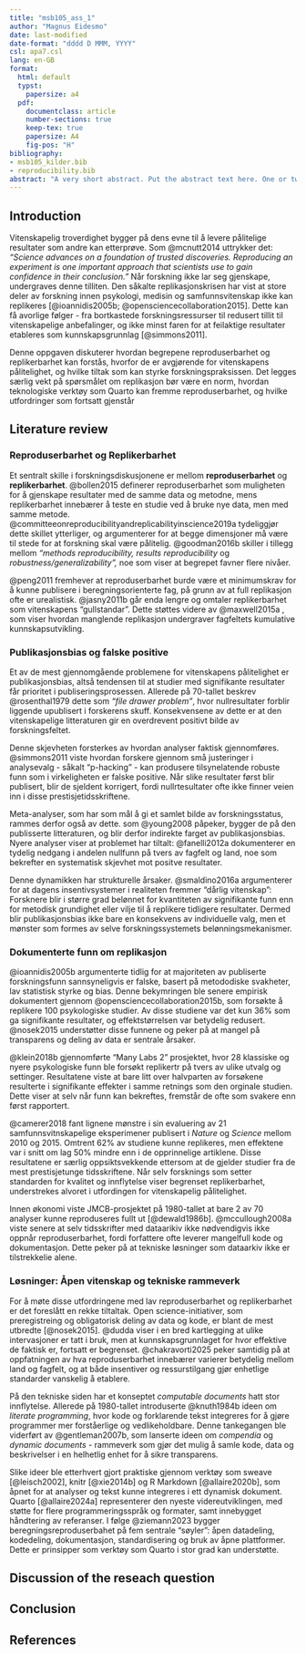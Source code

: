 ```yaml
---
title: "msb105_ass_1"
author: "Magnus Eidesmo"
date: last-modified
date-format: "dddd D MMM, YYYY"
csl: apa7.csl
lang: en-GB
format:
  html: default
  typst:
    papersize: a4
  pdf:
    documentclass: article
    number-sections: true
    keep-tex: true
    papersize: A4
    fig-pos: "H"
bibliography: 
- msb105_kilder.bib
- reproducibility.bib
abstract: "A very short abstract. Put the abstract text here. One or two paragraphs summarising what follows below."
---
```

## Introduction
<!-- #What is this paper about?  -->
<!-- #What is discussed? -->
<!-- #Why is it of any consequence? -->

Vitenskapelig troverdighet bygger på dens evne til å levere pålitelige resultater som andre kan etterprøve. Som @mcnutt2014 uttrykker det: *"Science advances on a foundation of trusted discoveries. Reproducing an experiment is one important approach that scientists use to gain confidence in their conclusion."* Når forskning ikke lar seg gjenskape, undergraves denne tilliten. Den såkalte replikasjonskrisen har vist at store deler av forskning innen psykologi, medisin og samfunnsvitenskap ikke kan replikeres [@ioannidis2005b; @opensciencecollaboration2015]. Dette kan få avorlige følger - fra bortkastede forskningsressurser til redusert tillit til vitenskapelige anbefalinger, og ikke minst faren for at feilaktige resultater etableres som kunnskapsgrunnlag [@simmons2011].

Denne oppgaven diskuterer hvordan begrepene reproduserbarhet og replikerbarhet kan forstås, hvorfor de er avgjørende for vitenskapens pålitelighet, og hvilke tiltak som kan styrke forskningspraksissen. Det legges særlig vekt på spørsmålet om replikasjon bør være en norm, hvordan teknologiske verktøy som Quarto kan fremme reproduserbarhet, og hvilke utfordringer som fortsatt gjenstår

## Literature review
### Reproduserbarhet og Replikerbarhet
Et sentralt skille i forskningsdiskusjonene er mellom **reproduserbarhet** og **replikerbarhet**. @bollen2015 definerer reproduserbarhet som muligheten for å gjenskape resultater med de samme data og metodne, mens replikerbarhet innebærer å teste en studie ved å bruke nye data, men med samme metode. @committeeonreproducibilityandreplicabilityinscience2019a tydeliggjør dette skillet ytterliger, og argumenterer for at begge dimensjoner må være til stede for at forskning skal være pålitelig. @goodman2016b skiller i tillegg mellom *"methods reproducibility, results reproducibility* og *robustness/generalizability",* noe som viser at begrepet favner flere nivåer.

@peng2011 fremhever at reproduserbarhet burde være et minimumskrav for å kunne publisere i beregningsorienterte fag, på grunn av at full replikasjon ofte er urealistisk. @jasny2011b går enda lengre og omtaler replikerbarhet som vitenskapens "gullstandar". Dette støttes videre av @maxwell2015a , som viser hvordan manglende replikasjon undergraver fagfeltets kumulative kunnskapsutvikling.

### Publikasjonsbias og falske positive
Et av de mest gjennomgående problemene for vitenskapens pålitelighet er publikasjonsbias, altså tendensen til at studier med signifikante resultater får prioritet i publiseringsprosessen. Allerede på 70-tallet beskrev @rosenthal1979 dette som *"file drawer problem"*, hvor nullresultater forblir liggende upublisert i forskerens skuff. Konsekvensene av dette er at den vitenskapelige litteraturen gir en overdrevent positivt bilde av forskningsfeltet.

Denne skjevheten forsterkes av hvordan analyser faktisk gjennomføres. @simmons2011 viste hvordan forskere gjennom små justeringer i analysevalg - såkalt "p-hacking" - kan produsere tilsynelatende robuste funn som i virkeligheten er falske positive. Når slike resultater først blir publisert, blir de sjeldent korrigert, fordi nullrtesultater ofte ikke finner veien inn i disse prestisjetidsskriftene.

Meta-analyser, som har som mål å gi et samlet bilde av forskningsstatus, rammes derfor også av dette. som @young2008 påpeker, bygger de på den publisserte litteraturen, og blir derfor indirekte farget av publikasjonsbias. Nyere analyser viser at problemet har tiltalt: @fanelli2012a dokumenterer en tydelig nedgang i andelen nullfunn på tvers av fagfelt og land, noe som bekrefter en systematisk skjevhet mot positve resultater.

Denne dynamikken har strukturelle årsaker. @smaldino2016a argumenterer for at dagens insentivsystemer i realiteten fremmer "dårlig vitenskap": Forsknere blir i større grad belønnet for kvantiteten av signifikante funn enn for metodisk grundighet eller vilje til å replikere tidligere resultater. Dermed blir publikasjonsbias ikke bare en konsekvens av individuelle valg, men et mønster som formes av selve forskningssystemets belønningsmekanismer.

### Dokumenterte funn om replikasjon
@ioannidis2005b argumenterte tidlig for at majoriteten av publiserte forskningsfunn sannsyneligvis er falske, basert på metododiske svakheter, lav statistisk styrke og bias. Denne bekymringen ble senere empirisk dokumentert gjennom @opensciencecollaboration2015b, som forsøkte å replikere 100 psykologiske studier. Av disse studiene var det kun 36% som ga signifikante resultater, og effektstørrelsen var betydelig redusert. @nosek2015 understøtter disse funnene og peker på at mangel på transparens og deling av data er sentrale årsaker.

@klein2018b gjennomførte "Many Labs 2" prosjektet, hvor 28 klassiske og nyere psykologiske funn ble forsøkt replikertr på tvers av ulike utvalg og settinger. Resultatene viste at bare litt over halvparten av forsøkene resulterte i signifikante effekter i samme retnings som den orginale studien. Dette viser at selv når funn kan bekreftes, fremstår de ofte som svakere enn først rapportert.

@camerer2018 fant lignene mønstre i sin evaluering av 21 samfunnsvitnskapelige eksperimener publisert i *Nature* og *Science* mellom 2010 og 2015. Omtrent 62% av studiene kunne replikeres, men effektene var i snitt om lag 50% mindre enn i de opprinnelige artiklene. Disse resultatene er særlig oppsiktsvekkende ettersom at de gjelder studier fra de mest prestisjetunge tidsskriftene. Når selv forsknings som setter standarden for kvalitet og innflytelse viser begrenset replikerbarhet, understrekes alvoret i utfordingen for vitenskapelig pålitelighet.

Innen økonomi viste JMCB-prosjektet på 1980-tallet at bare 2 av 70 analyser kunne reproduseres fullt ut [@dewald1986b]. @mccullough2008a viste senere at selv tidsskrifter med dataarikiv ikke nødvendigvis ikke oppnår reproduserbarhet, fordi forfattere ofte leverer mangelfull kode og dokumentasjon. Dette peker på at tekniske løsninger som dataarkiv ikke er tilstrekkelie alene.

### Løsninger: Åpen vitenskap og tekniske rammeverk
For å møte disse utfordringene med lav reproduserbarhet og replikerbarhet er det foreslått en rekke tiltaltak. Open science-initiativer, som preregistreing og obligatorisk deling av data og kode, er blant de mest utbredte [@nosek2015]. @dudda viser i en bred kartlegging at ulike intervasjoner er tatt i bruk, men at kunnskapsgrunnlaget for hvor effektive de faktisk er, fortsatt er begrenset. @chakravorti2025 peker samtidig på at oppfatningen av hva reproduserbarhet innebærer varierer betydelig mellom land og fagfelt, og at både insentiver og ressurstilgang gjør enhetlige standarder vanskelig å etablere.

På den tekniske siden har et konseptet *computable documents* hatt stor innflytelse. Allerede på 1980-tallet introduserte @knuth1984b ideen om *literate programming*, hvor kode og forklarende tekst integreres for å gjøre programmer mer forståerlige og vedlikeholdbare. Denne tankegangen ble viderført av @gentleman2007b, som lanserte ideen om *compendia* og *dynamic documents* - rammeverk som gjør det mulig å samle kode, data og beskrivelser i en helhetlig enhet for å sikre transparens.

Slike ideer ble etterhvert gjort praktiske gjennom verktøy som sweave [@leisch2002], knitr [@xie2014b] og R Markdown [@allaire2020b], som åpnet for at analyser og tekst kunne integreres i ett dynamisk dokument. Quarto [@allaire2024a] representerer den nyeste videreutviklingen, med støtte for flere programmeringsspråk og formater, samt innebygget håndtering av referanser. I følge @ziemann2023 bygger beregningsreproduserbahet på fem sentrale "søyler": åpen datadeling, kodedeling, dokumentasjon, standardisering og bruk av åpne plattformer. Dette er prinsipper som verktøy som Quarto i stor grad kan understøtte.


<!-- Smart stuff from others about the topic. -->
<!-- Use a least 20 citations, a least 5 of them must be new (not from the provided .bib file). -->
<!-- Use both in-line and normal citations. -->

## Discussion of the reseach question

<!-- -   Should replicability be the norm or is this to much to ask for now? -->
<!-- -   Can Quarto documents help with reproducibility? -->
<!-- -   What problems remains and how can these be solved? -->

## Conclusion


## References
<div id="refs"></div>

<!-- ## Notes -->

<!-- 1. Reproduserbarhet -->

<!-- “Science advances on a foundation of trusted discoveries. Reproducing an experiment is one important approach that scientists use to gain confidence in their conclusions. Recently, the scientific community was shaken by reports that a troubling proportion of peer-reviewed preclinical studies are not reproducible”.[@mcnutt2014] -->

<!-- 2. Replicability and Reproducibility -->

<!-- “Replication—The confirmation of results and conclusions from one study obtained independently in another—is considered the scientific gold standard.”(Jasny et al. 2011) -->

<!-- kan gjør ting på nytt med nye data, men fortsatt få det samme. -->

<!-- Reproducibility is a necessary, but not sufficient, condition for Replicability. -->

<!-- Peng mener at reproduserbarhet skal være nødvendig for å få lov til å publisere. -->
<!-- Should Reproducibility be a minimal requirement for publication? (Peng (2011) discusses this with regard to Computational Science) -->

<!-- 3. NSF: Robust and Reliable Science -->
<!-- (Bollen et al. 2015) -->
<!-- “robust and reliable” science refers to: research that is reproducible, replicable, and generalizable. -->

<!-- Reproducibility refers to: the ability of a researcher to duplicate the results of a prior study using the same materials and procedures used by the original investigator. -->

<!-- Replicability refers to: the ability of a researcher to duplicate the results of a prior study if the same procedures are followed but new data are collected. -->

<!-- Generalizability refers to: whether the results of a study apply in other contexts or populations that differ from the originals. -->

<!-- 5. What is research reproducibility? -->
<!--  (Goodman, Fanelli, and Ioannidis 2016) -->
<!-- - et forsøk på å definere enda grundigere, og mer opp imot bivitenskap -->

<!-- Methods reproducibility: “Methods reproducibility refers to the provision of enough detail about study procedures and data so the same procedures could, in theory or in actuality, be exactly repeated.” -->

<!-- Results reproducibility: “Results reproducibility (previously described as replicability) refers to obtaining the same results from the conduct of an independent study whose procedures are as closely matched to the original experiment as possible.” -->

<!-- Robustness and generalizability: “We briefly introduce these terms because they are sometimes used in lieu of the term reproducibility. Robustness refers to the stability of experimental conclusions to variations in either baseline assumptions or experimental procedures. It is somewhat related to the concept of generalizability (also known as transportability), which refers to the persistence of an effect in settings different from and outside of an experimental framework.” -->

<!-- 6. Publication bias -->

<!-- Om en studie skal bli publisert kan være avhengi av konklusjonen av studien. -->
<!-- - Det er få publiserte studier som har en negativ konklusjon. -->
<!-- - f.eks : Denne behandlingen har ingen effekt -->
<!-- I verste fall: forsknings artikkler er bare en stor samling av type 1 error -->
<!--   Type 1 error: forkaster H0 = når H0 = er sant -->
<!--   H0 er ofte den konsevative hypotesen, "ingen effekt" -->
<!-- Med en alpha = 0,05 vil vi forkaste H0 1 av 20ganger selv om H0 er sant. -->
<!--   «Det vil si, vi konkluderer med at det finnes en effekt når det i virkeligheten ikke gjør det (alt       sammen fordi vi var uheldige – eller kanskje heldige, dersom vi ønsker å bli publisert – og fikk et      uheldig utvalg). -->
<!--     Så selv om det finnes 100 lignende studier som ikke finner noen effekt, er det en risiko for at det      er den feilaktige du vil komme over i litteraturen. Dette kalles ofte ‘skuffeproblemet’ (File Drawer     Problem), etter Rosenthal (1979). -->

<!-- (Simmons, Nelson og Simonsohn, 2011) -->
<!-- Kanskje den mest kostbare feilen er et falskt positivt funn, altså en feilaktig forkastelse av en nullhypotese. -->

<!-- For det første, når de først dukker opp i litteraturen, er falske positive spesielt seiglivede. -->
<!-- Fordi nullresultater kan ha mange mulige årsaker, er mislykkede forsøk på å replikere tidligere funn aldri avgjørende. -->

<!-- I tillegg, fordi det er uvanlig at prestisjetunge tidsskrifter publiserer nullfunn eller eksakte replikasjoner, har forskere liten motivasjon til å engang forsøke det. -->

<!-- For det andre sløser falske positive med ressurser: De inspirerer til investering i resultatløse forskningsprogrammer og kan føre til ineffektive politiske endringer. -->

<!-- Til slutt risikerer et fagfelt som er kjent for å publisere falske positive å miste sin troverdighet.» (Simmons, Nelson og Simonsohn, 2011) -->

<!-- 9. Publication bias and meta-analysis -->

<!-- Tar for seg mange artikkler innen et område og prøver å finne en sammenfatning om det generelle svaret. -->
<!--   publication bias vil også ha betydning for meta-analyse -->

<!-- “More alarming is the general paucity in the literature of negative data. In some fields, almost all published studies show formally significant results so that statistical significance no longer appears discriminating” (Young, Ioannidis, and Al-Ubaydli 2008) -->

<!-- 10. The Replication Crisis -->

<!-- Startet i psykologi, men har spredt seg raskt til de andre feltene innefor forskning. -->

<!-- Simmons, Nelson, and Simonsohn (2011) “proves” that you will get, or at least feel, younger by listening to “When I’m Sixty-Four” by The Beatles. -->

<!-- Simmons, Nelson, and Simonsohn (2011) -->
<!--   Etter at de "beviste" artiklen om at man blir yngere ved å høre på "when im sixty-four" av The Beatles,   kom de med en løsning for å ungå at slike forskningsartikkler ikke skulle komme gjennom. -->
<!--     De kom med en list for både forfattere (6) og redaktørene(4). -->

<!-- Why Most Published Research Findings Are False Ioannidis (2005) -->
<!--   “There is increasing concern that in modern research, false findings may be the majority or even the     vast majority of published research claims [6–8]. However, this should not be surprising. It can be      proven that most claimed research findings are false.” -->

<!-- Again, and again, and again Jasny et al. (2011) -->

<!-- 12. Big replication studies in psychology -->

<!-- Estimating the reproducibility of psychological science Brian A. Nosek and et al (2015) -->
<!--   - 270 forskre ble etterforsket -->
<!--   - Forsøkte å replikere 100 studier fra de siste 3 årene hentet fra 3 av de mest anerkjente                 tidsskriftene   i feltet. -->
<!--   - Resultater: Replikasjonseffektene var halvparten så store som de opprinnelige effektene. -->
<!--   - Resultater: Nittisju prosent av de opprinnelige studiene hadde signifikante resultater (p < .05).        Trettiseks prosent av repliksjonene hadde signifikante resultater. -->
<!--   - Resultater: Oppsummert, en stor andel av replikasjonene gjenskapte ikke bevis som støttet de             opprinnelige funnene, til tross for bruk av høyeffektive design og originalt materiale når det var       tilgjengelig. -->

<!-- Many labs 2: Investigating variation in replicability across samples and settings Klein et al. (2018). See Collaboration (2015) for abstract. -->

<!-- “We conducted preregistered replications of 28 classic and contemporary published findings, with protocols that were peer reviewed in advance, to examine variation in effect magnitudes across samples and settings.” -->

<!-- “Using the conventional criterion of statistical significance (p < .05), we found that 15 (54%) of the replications provided evidence of a statistically significant effect in the same direction as the original finding.” -->


<!-- 15. What about economics? -->

<!-- Good intentions! (Frisch 1933) -->

<!-- 1960, big economic models -->
<!--   Difficult to move from one mainframe to another -->
<!--   Only results published, replication/reproduction nearly impossible -->

<!-- 16. The JMCB project (1982) -->
<!-- 1982 The Journal of Money, Credit and Banking Project (NSF sponsored) -->
<!-- - Replikasjon (med innsendte datasett), altså i moderne forstand mer et forsøk på å teste                  reproduserbarhet. -->
<!-- - Resultater: Lyktes med full replikasjon for 2 av over 70. -->
<!-- - Resultater: Noen flere ga nesten de opprinnelige resultatene. -->
<!-- - Resultater: Mange var umulige å replikere på grunn av manglende data, feil i dataprogrammer, manglende   dokumentasjon osv. -->
<!-- - Mange forfattere ignorerte rett og slett forespørselen om data og kode. -->

<!-- “It would be embarrassing to reveal the findings of the Project save for our belief that the findings would be little different from any other major economics journal” -->

<!-- 18. “The Solution” -->
<!-- Code and data archives at the journals -->

<!-- American Economic Association data archive, (“American Economic Association,” n.d. ) -->

<!-- Virket denne løsningen? -->
<!-- Do economics journal archives promote replicable research? (McCullough, McGeary, and Harrison 2008) -->

<!-- "Abstract. All the long-standing archives at economics journals do not facilitate the re-production of published results. The data-only archives at Journal of Business and Economic Statistics and Economic Journal fail in part because most authors do not contribute data. Results published in the FRB St. Louis Review can rarely be reproduced using the data+code in the journal archive." -->

<!-- 19. “Extension of the solution” -->
<!-- Research Objects, (Bechhofer et al. 2013) -->
<!-- “Research Objects, semantically rich aggregations of resources that provide the “units of knowledge” which supply structure for delivery of information as Linked Data.” -->

<!-- DataCite - A global registration agency for research data, Brase (2009) -->
<!--   International co-operations to register data sets and give them a unique DOI (Document Object            Indentifier) -->

<!-- EU initiative Access to and Preservation of Scientific Information in Europe: Report on the Implementation of Commission Recommendation C(2012) 4890 Final. (2015) -->
<!-- “This report provides an overview on access to and preservation of scientific information in the EU Member States as well as Norway and Turkey.” -->

<!-- 20. Another solution, “computable documents” -->

<!-- What if the code is an integral part of the article? -->
<!-- What is to be sent to the Journal is: -->
<!-- - one document containing the text and -->
<!-- - the code to read in the data and -->
<!-- - the code to calculate the different models and -->
<!-- - the code to test them and -->
<!-- - the code to report the results. -->
<!-- What would be submitted would be, together with the data, a fully reproducible document -->

<!-- 21. Another solution, “computable documents” -->

<!-- The main idea is often attributed to Donald E. Knuth (1992), although Knuth explicitly points out that it was not his idea (D. E. Knuth 1984) -->
<!--   Knuths main goal seems to be to improve the quality of the program documentation (and indirectly the     quality of the code) with WEB. -->

<!-- 22. Another solution, “computable documents”  -->
<!-- “In the mid 1980’s, researchers at our laboratory noticed that a few months after completing a project, the researchers were usually unable to reproduce their own computational work without considerable agony. In 1991, the concept of electronic documents solved this problem by making scientific computations reproducible.”(Schwab, Karrenbach, and Claerbout 1995) -->
<!--   unix makefiles -->

<!-- Connection between code and reproducibility. All code necessary to generate figures freely avaiable (WaveLab a Matlab (Matlab is proprietary software) library).(Buckheit and Donoho 1995) -->

<!-- 23. Another solution, “computable documents” -->
<!-- “It is important, if not essential, to integrate the computations and code used in data analyses, methodological descriptions, simulations, and so on with the documents that describe and rely on them.” (Gentleman and Lang 2007) -->

<!-- “We introduce the concept of a compendium as both a container for the different elements that make up the document and its computations (i.e. text, code, data, …), and as a means for distributing, managing and updating the collection.” -->

<!-- “The step from disseminating analyses via a compendium to reproducible research is a small one. By reproducible research, we mean research papers with accom- panying software tools that allow the reader to directly reproduce the results and employ the methods that are presented in the research paper.” -->

<!-- “a compendium has one, or more, self-contained live documents that can be regenerated in absolute detail by others, and that can often be used in contexts other than the author’s original work.” -->

<!-- “We define a dynamic document as an ordered composition of code chunks and text chunks that describe and discuss a problem and its solution. The ordering of the chunks need not be simply sequential but can support rich and complex document structures.” -->

<!-- “The mechanism or system used to transform a dynamic document into some desired output or view will be called a transformer.” -->

<!-- In Gentleman (2005) parts of Golub et al. (1999) is reproduced as a computable compendium. -->

<!-- 25. Implementations I -->
<!-- Sweave, executable code (R or Splus) in LaTex documents, (Leisch 2002) -->
<!--   Er forgjengeren til knitr -->
<!-- Knitr, (Xie 2014), (Xie 2015) and (Xie 2020) -->
<!--   R code in LaTex documents (like Sweave), but also support for R Markdown (Allaire et al. 2020),          (Tierney, n.d.), (Xie, Allaire, and Grolemund 2018) and (Riederer, n.d.) -->
<!--   Markdown Gruber and Swartz (n.d.), plain text with simple markup. Intended for Grubers web site. -->
<!--   R Markdown, markdown with R code-chuncks -->
<!-- RStudio (RStudio Team 2020), IDE for R supporting R Markdown and knitr -->

<!-- 26. Implementations II -->
<!-- R Notebook, document type supported by RStudio that implements a notebook interface, i.e. output is returned to the notebook when it is run -->
<!--   Code should be run sequentially, but each code-chunck can be run individually. -->
<!--   Support LaTex code for mathematical typesetting. -->
<!--   pandoc, (“Pandoc - Pandoc User’s Guide,” n.d. ), functions as the transformer (from Gentleman and Lang     (2007)) and can transform a R Markdown document into many different formats, including MS Word, html     and pdf (via LaTex). -->

<!-- Introductory books on R, (Lander 2017) and Data Science, (Grolemund and Wickham, n.d.) often includes chapters on how to write dynamic computable documents in R Studio -->

<!-- 27. Implementations III -->
<!-- Quarto documents -->
<!--   The updated and more robust version of R Notebook/.Rmd documents -->
<!--   Still uses pandoc, output to html, pdf, docx and other formats -->
<!--   Supports LaTeX for mathematics -->
<!--   Support Zotero/BiBTeX for citations and references -->
<!--   R-code in code-chuncks -->






